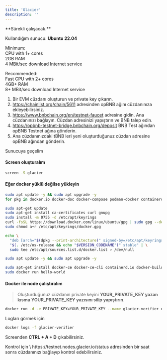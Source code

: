 ```yaml
---
title: 'Glacier'
description: ''
---
```


<Info>
**Sürekli çalışacak.**

Kullandığım sunucu: **Ubuntu 22.04**

Minimum: \
CPU with 1+ cores \
2GB RAM \
4 MBit/sec download Internet service

Recommended: \
Fast CPU with 2+ cores \
4GB+ RAM \
8+ MBit/sec download Internet service
</Info>


1. Bir EVM cüzdanı oluşturun ve private key çıkarın.
2. https://chainlist.org/chain/5611 adresinden opBNB ağını cüzdanınıza ekleyebilirsiniz.
3. https://www.bnbchain.org/en/testnet-faucet adresine gidin. Ana cüzdanınızı bağlayın. Cüzdan adresinizi yapıştırın ve BNB talep edin.
4. https://opbnb-testnet-bridge.bnbchain.org/deposit BNB Test ağından opBNB Testnet ağına gönderin.
5. Ana cüzdanınızdaki tBNB leri yeni oluşturduğunuz cüzdan adresine opBNB ağından gönderin.

Sunucuya geçelim

#### Screen oluşturalım

```bash
screen -S glacier
```

#### Eğer docker yüklü değilse yükleyin

```bash
sudo apt update -y && sudo apt upgrade -y
for pkg in docker.io docker-doc docker-compose podman-docker containerd runc; do sudo apt-get remove $pkg; done

sudo apt-get update
sudo apt-get install ca-certificates curl gnupg
sudo install -m 0755 -d /etc/apt/keyrings
curl -fsSL https://download.docker.com/linux/ubuntu/gpg | sudo gpg --dearmor -o /etc/apt/keyrings/docker.gpg
sudo chmod a+r /etc/apt/keyrings/docker.gpg

echo \
  "deb [arch="$(dpkg --print-architecture)" signed-by=/etc/apt/keyrings/docker.gpg] https://download.docker.com/linux/ubuntu \
  "$(. /etc/os-release && echo "$VERSION_CODENAME")" stable" | \
  sudo tee /etc/apt/sources.list.d/docker.list > /dev/null

sudo apt update -y && sudo apt upgrade -y

sudo apt-get install docker-ce docker-ce-cli containerd.io docker-buildx-plugin docker-compose-plugin
sudo docker run hello-world
```

#### Docker ile node çalıştıralım

> Oluşturduğunuz cüzdanın private keyini **YOUR_PRIVATE_KEY yazan kısma YOUR_PRIVATE_KEY yazısını silip yapıştırın.**

```bash
docker run -d -e PRIVATE_KEY=YOUR_PRIVATE_KEY --name glacier-verifier docker.io/glaciernetwork/glacier-verifier:v0.0.1
```

Logları görmek için
```bash
docker logs -f glacier-verifier
```

Screenden **CTRL + A + D** çıkabilirsiniz.


<Note>
Kontrol için \
https://testnet.nodes.glacier.io/status adresinden bir saat sonra cüzdanınızı bağlayıp kontrol edebilirsiniz.
</Note>